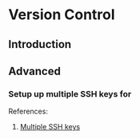 # Version Control {#vc}

## Introduction


## Advanced

### Setup up multiple SSH keys for


References:

1) [Multiple SSH keys](https://coderwall.com/p/7smjkq/multiple-ssh-keys-for-different-accounts-on-github-or-gitlab)